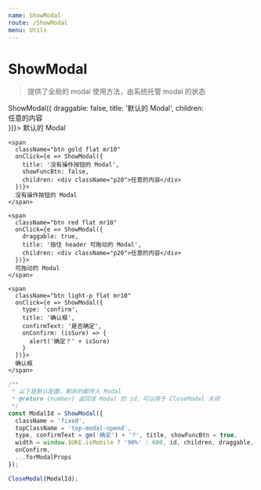 ```yaml
---
name: ShowModal
route: /ShowModal
menu: Utils
---
```



# ShowModal

> 提供了全局的 modal 使用方法，由系统托管 modal 的状态

<Playground>
  <div>
    <span
      className="btn theme flat mr10"
      onClick={e => ShowModal({
        draggable: false,
        title: '默认的 Modal',
        children: <div className="p20">任意的内容</div>
      })}>
      默认的 Modal
    </span>

    <span
      className="btn gold flat mr10"
      onClick={e => ShowModal({
        title: '没有操作按钮的 Modal',
        showFuncBtn: false,
        children: <div className="p20">任意的内容</div>
      })}>
      没有操作按钮的 Modal
    </span>

    <span
      className="btn red flat mr10"
      onClick={e => ShowModal({
        draggable: true,
        title: '按住 header 可拖动的 Modal',
        children: <div className="p20">任意的内容</div>
      })}>
      可拖动的 Modal
    </span>

    <span
      className="btn light-p flat mr10"
      onClick={e => ShowModal({
        type: 'confirm',
        title: '确认框',
        confirmText: '是否确定',
        onConfirm: (isSure) => {
          alert('确定？' + isSure)
        }
      })}>
      确认框
    </span>
  </div>
</Playground>

```js
/**
 * 以下是默认配置，剩余的都传入 Modal
 * @return {number} 返回该 Modal 的 id，可以用于 CloseModal 关闭
 */
const ModalId = ShowModal({
  className = 'fixed',
  topClassName = 'top-modal-opend',
  type, confirmText = gm('确定') + '?', title, showFuncBtn = true,
  width = window.$UKE.isMobile ? '90%' : 600, id, children, draggable,
  onConfirm,
  ...forModalProps
});

CloseModal(ModalId);
```